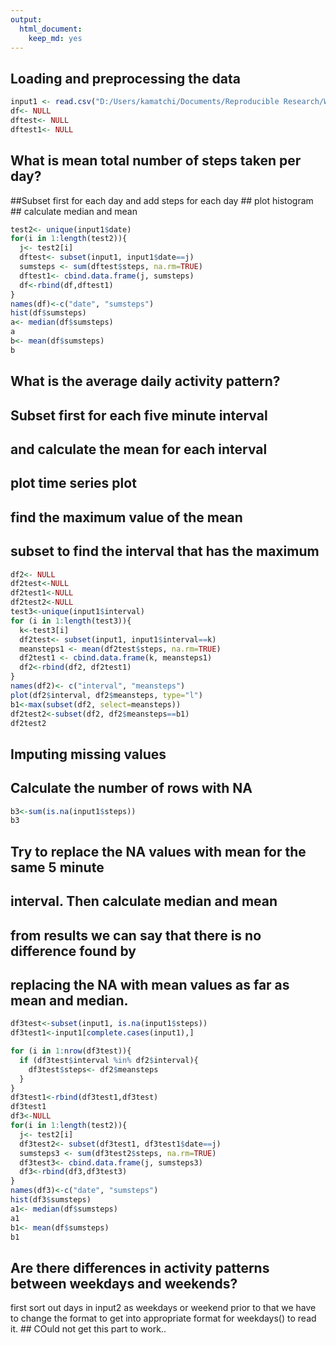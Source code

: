 ```yaml
---
output: 
  html_document:
    keep_md: yes
---
```



## Loading and preprocessing the data
```r
input1 <- read.csv("D:/Users/kamatchi/Documents/Reproducible Research/Week2 Lectures/Week2 assignment/activity.csv")
df<- NULL
dftest<- NULL
dftest1<- NULL
```


## What is mean total number of steps taken per day?
##Subset first for each day and add steps for each day
## plot histogram
## calculate median and mean
```r
test2<- unique(input1$date)
for(i in 1:length(test2)){
  j<- test2[i]
  dftest<- subset(input1, input1$date==j)
  sumsteps <- sum(dftest$steps, na.rm=TRUE)
  dftest1<- cbind.data.frame(j, sumsteps) 
  df<-rbind(df,dftest1)
}
names(df)<-c("date", "sumsteps")
hist(df$sumsteps)
a<- median(df$sumsteps)
a
b<- mean(df$sumsteps)
b
```


## What is the average daily activity pattern?
## Subset first for each five minute interval 
## and calculate the mean for each interval
## plot time series plot 
## find the maximum value of the mean
## subset to find the interval that has the maximum
```r
df2<- NULL
df2test<-NULL
df2test1<-NULL
df2test2<-NULL
test3<-unique(input1$interval)
for (i in 1:length(test3)){ 
  k<-test3[i]
  df2test<- subset(input1, input1$interval==k)
  meansteps1 <- mean(df2test$steps, na.rm=TRUE)
  df2test1 <- cbind.data.frame(k, meansteps1)
  df2<-rbind(df2, df2test1)
}
names(df2)<- c("interval", "meansteps")
plot(df2$interval, df2$meansteps, type="l")
b1<-max(subset(df2, select=meansteps))
df2test2<-subset(df2, df2$meansteps==b1)
df2test2
```


## Imputing missing values
## Calculate the number of rows with NA
```r
b3<-sum(is.na(input1$steps))
b3
```
## Try to replace the NA values with mean for the same 5 minute 
## interval. Then calculate median and mean
## from results we can say that there is no difference found by 
## replacing the NA with mean values as far as mean and median. 
```r
df3test<-subset(input1, is.na(input1$steps))
df3test1<-input1[complete.cases(input1),]

for (i in 1:nrow(df3test)){
  if (df3test$interval %in% df2$interval){ 
    df3test$steps<- df2$meansteps
  }
}
df3test1<-rbind(df3test1,df3test)
df3test1
df3<-NULL
for(i in 1:length(test2)){
  j<- test2[i]
  df3test2<- subset(df3test1, df3test1$date==j)
  sumsteps3 <- sum(df3test2$steps, na.rm=TRUE)
  df3test3<- cbind.data.frame(j, sumsteps3) 
  df3<-rbind(df3,df3test3)
}
names(df3)<-c("date", "sumsteps")
hist(df3$sumsteps)
a1<- median(df$sumsteps)
a1
b1<- mean(df$sumsteps)
b1
```



## Are there differences in activity patterns between weekdays and weekends?
 first sort out days in input2 as weekdays or weekend
 prior to that we have to change the format to get into appropriate
 format for weekdays() to read it. 
## COuld not get this part to work..

